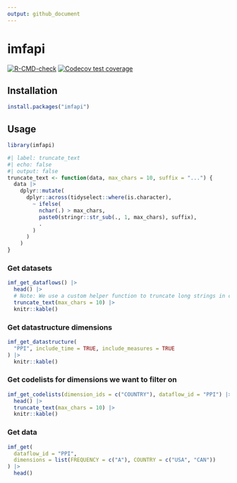 ```yaml
---
output: github_document
---
```


# imfapi

<!-- badges: start -->
[![R-CMD-check](https://github.com/Teal-Insights/r-imfapi/actions/workflows/R-CMD-check.yaml/badge.svg)](https://github.com/Teal-Insights/r-imfapi/actions/workflows/R-CMD-check.yaml)
[![Codecov test coverage](https://codecov.io/gh/Teal-Insights/r-imfapi/graph/badge.svg)](https://app.codecov.io/gh/Teal-Insights/r-imfapi)
<!-- badges: end -->

## Installation

```r
install.packages("imfapi")
```

## Usage

```r
library(imfapi)
```
```r
#| label: truncate_text
#| echo: false
#| output: false
truncate_text <- function(data, max_chars = 10, suffix = "...") {
  data |>
    dplyr::mutate(
      dplyr::across(tidyselect::where(is.character),
        ~ ifelse(
          nchar(.) > max_chars,
          paste0(stringr::str_sub(., 1, max_chars), suffix),
          .
        )
      )
    )
}
```

### Get datasets

```r
imf_get_dataflows() |>
  head() |>
  # Note: We use a custom helper function to truncate long strings in columns
  truncate_text(max_chars = 10) |>
  knitr::kable()
```

### Get datastructure dimensions

```r
imf_get_datastructure(
  "PPI", include_time = TRUE, include_measures = TRUE
) |>
  knitr::kable()
```

### Get codelists for dimensions we want to filter on

```r
imf_get_codelists(dimension_ids = c("COUNTRY"), dataflow_id = "PPI") |>
  head() |>
  truncate_text(max_chars = 10) |>
  knitr::kable()
```

### Get data

``` r
imf_get(
  dataflow_id = "PPI",
  dimensions = list(FREQUENCY = c("A"), COUNTRY = c("USA", "CAN"))
) |>
  head()
```